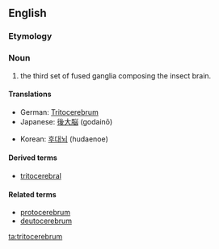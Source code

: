 ==English==

===Etymology===
{{prefix|trito|t1=third|cerebrum}}

===Noun===
{{en-noun|tritocerebra}}<!-- "tritocerebrums" appears to appear only in the construction "proto-, deuto- and tritocerebrums," in which case it is not "tritocerebrum" but "cerebrum" which is being counted. -->

# {{entomology}} the third set of fused ganglia composing the insect brain.

====Translations====
{{trans-top|part of insect brain}}
* German: [[Tritocerebrum]] {{n}}
* Japanese: [[後大脳]] (godainō)
{{trans-mid}}
* Korean: [[후대뇌]] (hudaenoe)
{{trans-bottom}}

====Derived terms====
* [[tritocerebral]]

====Related terms====
* [[protocerebrum]]
* [[deutocerebrum]]

[[ta:tritocerebrum]]